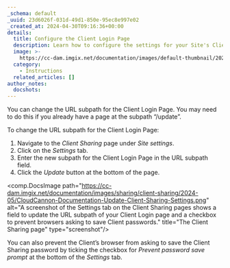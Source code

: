 ```yaml
---
_schema: default
_uuid: 23d6026f-031d-49d1-850e-95ec8e997e02
_created_at: 2024-04-30T09:16:36+00:00
details:
  title: Configure the Client Login Page
  description: Learn how to configure the settings for your Site's Client Login Page.
  image: >-
    https://cc-dam.imgix.net/documentation/images/default-thumbnail/2023-Q4/CloudCannon-Documentation-Thumbnail.png
  category:
    - Instructions
  related_articles: []
author_notes:
  docshots:
---
```

You can change the URL subpath for the Client Login Page. You may need to do this if you already have a page at the subpath “/update”.

To change the URL subpath for the Client Login Page:

1. Navigate to the *Client Sharing* page under *Site settings*.
2. Click on the *Settings* tab.
3. Enter the new subpath for the Client Login Page in the URL subpath field.
4. Click the *Update* button at the bottom of the page.

<comp.DocsImage path="https://cc-dam.imgix.net/documentation/images/sharing/client-sharing/2024-05/CloudCannon-Documentation-Update-Client-Sharing-Settings.png" alt="A screenshot of the Settings tab on the Client Sharing pages shows a field to update the URL subpath of your Client Login page and a checkbox to prevent browsers asking to save Client passwords." title="The Client Sharing page" type="screenshot"/>

You can also prevent the Client’s browser from asking to save the Client Sharing password by ticking the checkbox for *Prevent password save prompt* at the bottom of the *Settings* tab.